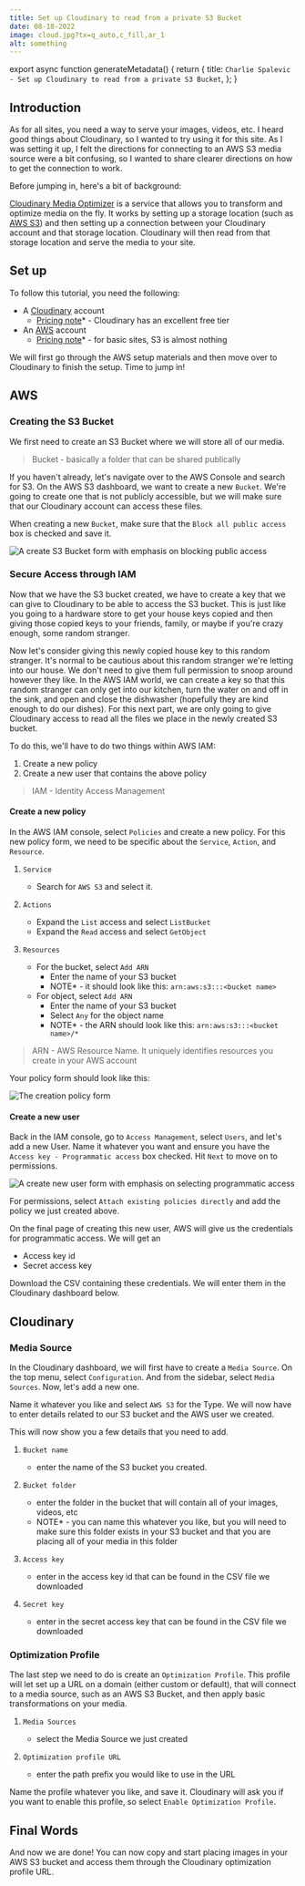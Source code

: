 ```yaml
---
title: Set up Cloudinary to read from a private S3 Bucket
date: 08-18-2022
image: cloud.jpg?tx=q_auto,c_fill,ar_1
alt: something
---
```



export async function generateMetadata() {
  return {
    title: `Charlie Spalevic - Set up Cloudinary to read from a private S3 Bucket`,
  };
}

<BlogHeader
  title="Set up Cloudinary to read from a private S3 Bucket"
  date="08-18-2022"
/>

## Introduction

As for all sites, you need a way to serve your images, videos, etc. I heard good things about Cloudinary, so I wanted to try using it for this site. As I was setting it up, I felt the directions for connecting to an AWS S3 media source were a bit confusing, so I wanted to share clearer directions on how to get the connection to work.

Before jumping in, here's a bit of background:

[Cloudinary Media Optimizer](https://cloudinary.com/documentation/media_optimizer) is a service that allows you to transform and optimize media on the fly. It works by setting up a storage location (such as [AWS S3](https://aws.amazon.com/s3/)) and then setting up a connection between your Cloudinary account and that storage location. Cloudinary will then read from that storage location and serve the media to your site.

## Set up

To follow this tutorial, you need the following:

- A [Cloudinary](https://cloudinary.com/) account
  - [Pricing note](https://cloudinary.com/pricing)\* - Cloudinary has an excellent free tier
- An [AWS](https://aws.amazon.com/) account
  - [Pricing note](https://aws.amazon.com/s3/pricing/)\* - for basic sites, S3 is almost nothing

We will first go through the AWS setup materials and then move over to Cloudinary to finish the setup. Time to jump in!

## AWS

### Creating the S3 Bucket

We first need to create an S3 Bucket where we will store all of our media.

> Bucket - basically a folder that can be shared publically

If you haven't already, let's navigate over to the AWS Console and search for S3. On the AWS S3 dashboard, we want to create a new `Bucket`. We're going to create one that is not publicly accessible, but we will make sure that our Cloudinary account can access these files.

When creating a new `Bucket`, make sure that the `Block all public access` box is checked and save it.

![A create S3 Bucket form with emphasis on blocking public access](https://cedomir.mo.cloudinary.net/assets/cloudinary-s3-connection/create-s3-bucket.png?tx=q_auto,f_auto,w_350)

### Secure Access through IAM

Now that we have the S3 bucket created, we have to create a key that we can give to Cloudinary to be able to access the S3 bucket. This is just like you going to a hardware store to get your house keys copied and then giving those copied keys to your friends, family, or maybe if you're crazy enough, some random stranger.

Now let's consider giving this newly copied house key to this random stranger. It's normal to be cautious about this random stranger we're letting into our house. We don't need to give them full permission to snoop around however they like. In the AWS IAM world, we can create a key so that this random stranger can only get into our kitchen, turn the water on and off in the sink, and open and close the dishwasher (hopefully they are kind enough to do our dishes). For this next part, we are only going to give Cloudinary access to read all the files we place in the newly created S3 bucket.

To do this, we'll have to do two things within AWS IAM:

1. Create a new policy
2. Create a new user that contains the above policy

> IAM - Identity Access Management

#### Create a new policy

In the AWS IAM console, select `Policies` and create a new policy. For this new policy form, we need to be specific about the `Service`, `Action`, and `Resource`.

1. `Service`

   - Search for `AWS S3` and select it.

2. `Actions`

   - Expand the `List` access and select `ListBucket`
   - Expand the `Read` access and select `GetObject`

3. `Resources`

   - For the bucket, select `Add ARN`
     - Enter the name of your S3 bucket
     - NOTE\* - it should look like this: `arn:aws:s3:::<bucket name>`
   - For object, select `Add ARN`
     - Enter the name of your S3 bucket
     - Select `Any` for the object name
     - NOTE* - the ARN should look like this: `arn:aws:s3:::<bucket name>/*`

> ARN - AWS Resource Name. It uniquely identifies resources you create in your AWS account

Your policy form should look like this:

![The creation policy form](https://cedomir.mo.cloudinary.net/assets/cloudinary-s3-connection/aws-new-policy.png?tx=q_auto,f_auto)

#### Create a new user

Back in the IAM console, go to `Access Management`, select `Users`, and let's add a new User. Name it whatever you want and ensure you have the `Access key - Programmatic access` box checked. Hit `Next` to move on to permissions.

![A create new user form with emphasis on selecting programmatic access](https://cedomir.mo.cloudinary.net/assets/cloudinary-s3-connection/new-aws-user.png?tx=q_auto,f_auto)

For permissions, select `Attach existing policies directly` and add the policy we just created above.

On the final page of creating this new user, AWS will give us the credentials for programmatic access. We will get an

- Access key id
- Secret access key

Download the CSV containing these credentials. We will enter them in the Cloudinary dashboard below.

## Cloudinary

### Media Source

In the Cloudinary dashboard, we will first have to create a `Media Source`. On the top menu, select `Configuration`. And from the sidebar, select `Media Sources`. Now, let's add a new one.

Name it whatever you like and select `AWS S3` for the Type. We will now have to enter details related to our S3 bucket and the AWS user we created.

This will now show you a few details that you need to add.

1. `Bucket name`

   - enter the name of the S3 bucket you created.

2. `Bucket folder`

   - enter the folder in the bucket that will contain all of your images, videos, etc
   - NOTE\* - you can name this whatever you like, but you will need to make sure this folder exists in your S3 bucket and that you are placing all of your media in this folder

3. `Access key`

   - enter in the access key id that can be found in the CSV file we downloaded

4. `Secret key`

   - enter in the secret access key that can be found in the CSV file we downloaded

### Optimization Profile

The last step we need to do is create an `Optimization Profile`. This profile will let set up a URL on a domain (either custom or default), that will connect to a media source, such as an AWS S3 Bucket, and then apply basic transformations on your media.

1. `Media Sources`

   - select the Media Source we just created

2. `Optimization profile URL`

   - enter the path prefix you would like to use in the URL

Name the profile whatever you like, and save it. Cloudinary will ask you if you want to enable this profile, so select `Enable Optimization Profile`.

## Final Words

And now we are done! You can now copy and start placing images in your AWS S3 bucket and access them through the Cloudinary optimization profile URL.
